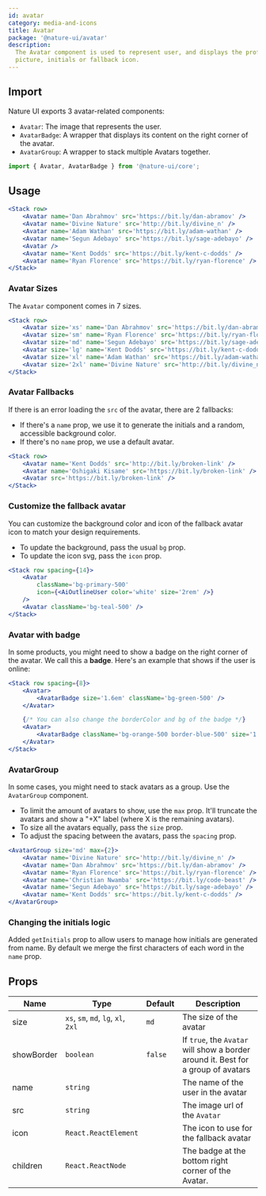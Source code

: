 ```yaml
---
id: avatar
category: media-and-icons
title: Avatar
package: '@nature-ui/avatar'
description:
  The Avatar component is used to represent user, and displays the profile
  picture, initials or fallback icon.
---
```


## Import

Nature UI exports 3 avatar-related components:

- `Avatar`: The image that represents the user.
- `AvatarBadge`: A wrapper that displays its content on the right corner of the
  avatar.
- `AvatarGroup`: A wrapper to stack multiple Avatars together.

```js
import { Avatar, AvatarBadge } from '@nature-ui/core';
```

## Usage

```jsx
<Stack row>
	<Avatar name='Dan Abrahmov' src='https://bit.ly/dan-abramov' />
	<Avatar name='Divine Nature' src='http://bit.ly/divine_n' />
	<Avatar name='Adam Wathan' src='https://bit.ly/adam-wathan' />
	<Avatar name='Segun Adebayo' src='https://bit.ly/sage-adebayo' />
	<Avatar />
	<Avatar name='Kent Dodds' src='https://bit.ly/kent-c-dodds' />
	<Avatar name='Ryan Florence' src='https://bit.ly/ryan-florence' />
</Stack>
```

### Avatar Sizes

The `Avatar` component comes in 7 sizes.

```jsx
<Stack row>
	<Avatar size='xs' name='Dan Abrahmov' src='https://bit.ly/dan-abramov' />
	<Avatar size='sm' name='Ryan Florence' src='https://bit.ly/ryan-florence' />
	<Avatar size='md' name='Segun Adebayo' src='https://bit.ly/sage-adebayo' />
	<Avatar size='lg' name='Kent Dodds' src='https://bit.ly/kent-c-dodds' />
	<Avatar size='xl' name='Adam Wathan' src='https://bit.ly/adam-wathan' />
	<Avatar size='2xl' name='Divine Nature' src='http://bit.ly/divine_n' />
</Stack>
```

### Avatar Fallbacks

If there is an error loading the `src` of the avatar, there are 2 fallbacks:

- If there's a `name` prop, we use it to generate the initials and a random,
  accessible background color.
- If there's no `name` prop, we use a default avatar.

```jsx
<Stack row>
	<Avatar name='Kent Dodds' src='http://bit.ly/broken-link' />
	<Avatar name='Oshigaki Kisame' src='https://bit.ly/broken-link' />
	<Avatar src='https://bit.ly/broken-link' />
</Stack>
```

### Customize the fallback avatar

You can customize the background color and icon of the fallback avatar icon to
match your design requirements.

- To update the background, pass the usual `bg` prop.
- To update the icon svg, pass the `icon` prop.

```jsx
<Stack row spacing={14}>
	<Avatar
		className='bg-primary-500'
		icon={<AiOutlineUser color='white' size='2rem' />}
	/>
	<Avatar className='bg-teal-500' />
</Stack>
```

### Avatar with badge

In some products, you might need to show a badge on the right corner of the
avatar. We call this a **badge**. Here's an example that shows if the user is
online:

```jsx
<Stack row spacing={8}>
	<Avatar>
		<AvatarBadge size='1.6em' className='bg-green-500' />
	</Avatar>

	{/* You can also change the borderColor and bg of the badge */}
	<Avatar>
		<AvatarBadge className='bg-orange-500 border-blue-500' size='1.25em' />
	</Avatar>
</Stack>
```

### AvatarGroup

In some cases, you might need to stack avatars as a group. Use the `AvatarGroup`
component.

- To limit the amount of avatars to show, use the `max` prop. It'll truncate the
  avatars and show a "+X" label (where X is the remaining avatars).
- To size all the avatars equally, pass the `size` prop.
- To adjust the spacing between the avatars, pass the `spacing` prop.

```jsx
<AvatarGroup size='md' max={2}>
	<Avatar name='Divine Nature' src='http://bit.ly/divine_n' />
	<Avatar name='Dan Abrahmov' src='https://bit.ly/dan-abramov' />
	<Avatar name='Ryan Florence' src='https://bit.ly/ryan-florence' />
	<Avatar name='Christian Nwamba' src='https://bit.ly/code-beast' />
	<Avatar name='Segun Adebayo' src='https://bit.ly/sage-adebayo' />
	<Avatar name='Kent Dodds' src='https://bit.ly/kent-c-dodds' />
</AvatarGroup>
```

### Changing the initials logic

Added `getInitials` prop to allow users to manage how initials are generated
from name. By default we merge the first characters of each word in the `name`
prop.

## Props

| Name       | Type                                | Default | Description                                                                       |
| ---------- | ----------------------------------- | ------- | --------------------------------------------------------------------------------- |
| size       | `xs`, `sm`, `md`, `lg`, `xl`, `2xl` | `md`    | The size of the avatar                                                            |
| showBorder | `boolean`                           | `false` | If `true`, the `Avatar` will show a border around it. Best for a group of avatars |
| name       | `string`                            |         | The name of the user in the avatar                                                |
| src        | `string`                            |         | The image url of the `Avatar`                                                     |
| icon       | `React.ReactElement`                |         | The icon to use for the fallback avatar                                           |
| children   | `React.ReactNode`                   |         | The badge at the bottom right corner of the Avatar.                               |
